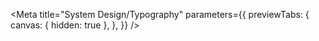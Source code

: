 
<Meta
  title="System Design/Typography"
  parameters={{
    previewTabs: {
      canvas: { hidden: true },
    },
  }}
/>

<Typography />
